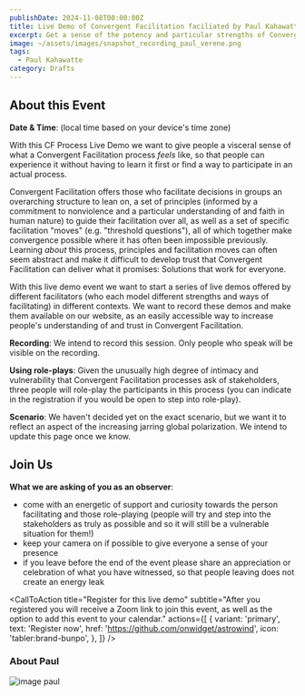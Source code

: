 ```yaml
---
publishDate: 2024-11-08T00:00:00Z
title: Live Demo of Convergent Facilitation faciliated by Paul Kahawatte (Nov 8)
excerpt: Get a sense of the potency and particular strengths of Convergent Facilitation by observing a full end-to-end Convergent Facilitation process facilitated by Paul Kahawatte. We will use a role-play based scenario touching into the global polarization we see unfolding in the world.
image: ~/assets/images/snapshot_recording_paul_verene.png
tags:
  - Paul Kahawatte
category: Drafts
---
```



## About this Event

**Date & Time**: **<LocalTimeFromUTC client:load  startUtcTime="2024-11-08T15:30:00Z" endUtcTime="2024-11-08T17:00:00Z"/>** (local time based on your device's time zone)


With this CF Process Live Demo we want to give people a visceral sense of what a Convergent Facilitation process *feels* like, so that people can experience it without having to learn it first or find a way to participate in an actual process. 

Convergent Facilitation offers those who facilitate decisions in groups an overarching structure to lean on, a set of principles (informed by a commitment to nonviolence and a particular understanding of and faith in human nature) to guide their facilitation over all, as well as a set of specific facilitation "moves" (e.g. "threshold questions"), all of which together make convergence possible where it has often been impossible previously. Learning *about* this process, principles and facilitation moves can often seem abstract and make it difficult to develop trust that Convergent Facilitation can deliver what it promises: Solutions that work for everyone.

With this live demo event we want to start a series of live demos offered by different facilitators (who each model different strengths and ways of facilitating) in different contexts. We want to record these demos and make them available on our website, as an easily accessible way to increase people's understanding of and trust in Convergent Facilitation.

**Recording**: We intend to record this session. Only people who speak will be visible on the recording.

**Using role-plays**: Given the unusually high degree of intimacy and vulnerability that Convergent Facilitation processes ask of stakeholders, three people will role-play the participants in this process (you can indicate in the registration if you would be open to step into role-play). 

**Scenario**: We haven't decided yet on the exact scenario, but we want it to reflect an aspect of the increasing jarring global polarization. We intend to update this page once we know. 

## Join Us

**What we are asking of you as an observer**:
- come with an energetic of support and curiosity towards the person facilitating and those role-playing (people will try and step into the stakeholders as truly as possible and so it will still be a vulnerable situation for them!)
- keep your camera on if possible to give everyone a sense of your presence 
- if you leave before the end of the event please share an appreciation or celebration of what you have witnessed, so that people leaving does not create an energy leak 


<CallToAction
    title="Register for this live demo"
    subtitle="After you registered you will receive a Zoom link to join this event, as well as the option to add this event to your calendar."
    actions={[
      {
        variant: 'primary',
        text: 'Register now',
        href: 'https://github.com/onwidget/astrowind',
        icon: 'tabler:brand-bunpo',
      },
    ]}
  />
  
### About Paul
![image paul](~/assets/images/paul_kahawatte.jpg)


